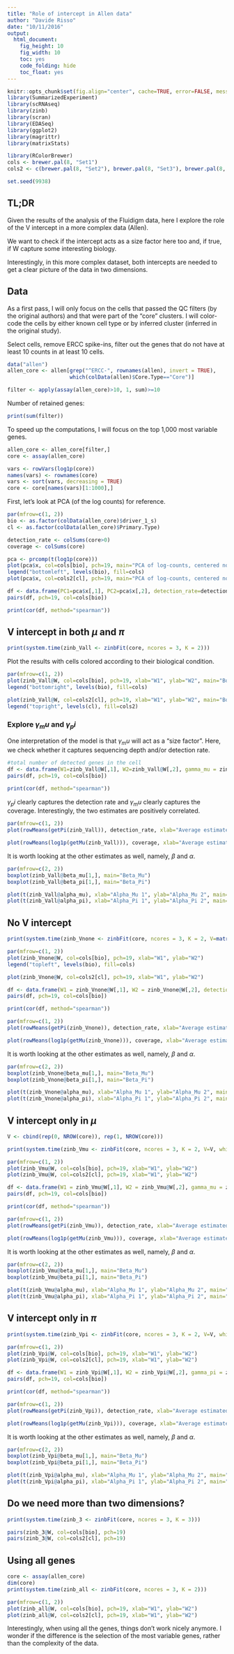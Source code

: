 ```yaml
---
title: "Role of intercept in Allen data"
author: "Davide Risso"
date: "10/11/2016"
output: 
  html_document: 
    fig_height: 10
    fig_width: 10
    toc: yes
    code_folding: hide
    toc_float: yes
---
```


```r
knitr::opts_chunk$set(fig.align="center", cache=TRUE, error=FALSE, message=FALSE, warning=TRUE)
library(SummarizedExperiment)
library(scRNAseq)
library(zinb)
library(scran)
library(EDASeq)
library(ggplot2)
library(magrittr)
library(matrixStats)

library(RColorBrewer)
cols <- brewer.pal(8, "Set1")
cols2 <- c(brewer.pal(8, "Set2"), brewer.pal(8, "Set3"), brewer.pal(8, "Set1"))

set.seed(9938)
```

## TL;DR

Given the results of the analysis of the Fluidigm data, here I explore the role of the V intercept in a more complex data (Allen).

We want to check if the intercept acts as a size factor here too and, if true, if W capture some interesting biology.

Interestingly, in this more complex dataset, both intercepts are needed to get a clear picture of the data in two dimensions.

## Data

As a first pass, I will only focus on the cells that passed the QC filters (by the original authors) and that were part of the "core" clusters. I will color-code the cells by either known cell type or by inferred cluster (inferred in the original study).

Select cells, remove ERCC spike-ins, filter out the genes that do not have at least 10 counts in at least 10 cells.

```r
data("allen")
allen_core <- allen[grep("^ERCC-", rownames(allen), invert = TRUE),
                    which(colData(allen)$Core.Type=="Core")]

filter <- apply(assay(allen_core)>10, 1, sum)>=10
```

Number of retained genes:
```r
print(sum(filter))
```

To speed up the computations, I will focus on the top 1,000 most variable genes.

```r
allen_core <- allen_core[filter,]
core <- assay(allen_core)

vars <- rowVars(log1p(core))
names(vars) <- rownames(core)
vars <- sort(vars, decreasing = TRUE)
core <- core[names(vars)[1:1000],]
```

First, let's look at PCA (of the log counts) for reference.

```r
par(mfrow=c(1, 2))
bio <- as.factor(colData(allen_core)$driver_1_s)
cl <- as.factor(colData(allen_core)$Primary.Type)

detection_rate <- colSums(core>0)
coverage <- colSums(core)

pca <- prcomp(t(log1p(core)))
plot(pca$x, col=cols[bio], pch=19, main="PCA of log-counts, centered not scaled")
legend("bottomleft", levels(bio), fill=cols)
plot(pca$x, col=cols2[cl], pch=19, main="PCA of log-counts, centered not scaled")

```

```r
df <- data.frame(PC1=pca$x[,1], PC2=pca$x[,2], detection_rate=detection_rate, coverage=coverage)
pairs(df, pch=19, col=cols[bio])

print(cor(df, method="spearman"))
```

## V intercept in both $\mu$ and $\pi$

```r
print(system.time(zinb_Vall <- zinbFit(core, ncores = 3, K = 2)))
```

Plot the results with cells colored according to their biological condition.

```r
par(mfrow=c(1, 2))
plot(zinb_Vall@W, col=cols[bio], pch=19, xlab="W1", ylab="W2", main="Both V intercepts")
legend("bottomright", levels(bio), fill=cols)

plot(zinb_Vall@W, col=cols2[cl], pch=19, xlab="W1", ylab="W2", main="Both V intercepts")
legend("topright", levels(cl), fill=cols2)
```

### Explore $\gamma_mu$ and $\gamma_pi$

One interpretation of the model is that $\gamma_mu$ will act as a "size factor". Here, we check whether it captures sequencing depth and/or detection rate.

```r
#total number of detected genes in the cell
df <- data.frame(W1=zinb_Vall@W[,1], W2=zinb_Vall@W[,2], gamma_mu = zinb_Vall@gamma_mu[1,], gamma_pi = zinb_Vall@gamma_pi[1,], detection_rate=detection_rate, coverage=coverage)
pairs(df, pch=19, col=cols[bio])

print(cor(df, method="spearman"))
```

$\gamma_pi$ clearly captures the detection rate and $\gamma_mu$ clearly captures the coverage.
Interestingly, the two estimates are positively correlated.

```r
par(mfrow=c(1, 2))
plot(rowMeans(getPi(zinb_Vall)), detection_rate, xlab="Average estimated Pi", ylab="detection rate", pch=19, col=cols[bio])

plot(rowMeans(log1p(getMu(zinb_Vall))), coverage, xlab="Average estimated log Mu", ylab="coverage", pch=19, col=cols[bio])
```

It is worth looking at the other estimates as well, namely, $\beta$ and $\alpha$.

```r
par(mfrow=c(2, 2))
boxplot(zinb_Vall@beta_mu[1,], main="Beta_Mu")
boxplot(zinb_Vall@beta_pi[1,], main="Beta_Pi")

plot(t(zinb_Vall@alpha_mu), xlab="Alpha_Mu 1", ylab="Alpha_Mu 2", main="Alpha_Mu")
plot(t(zinb_Vall@alpha_pi), xlab="Alpha_Pi 1", ylab="Alpha_Pi 2", main="Alpha_Pi")
```

## No V intercept

```r
print(system.time(zinb_Vnone <- zinbFit(core, ncores = 3, K = 2, V=matrix(0, ncol=1, nrow=NROW(core)))))
```

```r
par(mfrow=c(1, 2))
plot(zinb_Vnone@W, col=cols[bio], pch=19, xlab="W1", ylab="W2")
legend("topleft", levels(bio), fill=cols)

plot(zinb_Vnone@W, col=cols2[cl], pch=19, xlab="W1", ylab="W2")
```

```r
df <- data.frame(W1 = zinb_Vnone@W[,1], W2 = zinb_Vnone@W[,2], detection_rate=detection_rate, coverage=coverage)
pairs(df, pch=19, col=cols[bio])

print(cor(df, method="spearman"))
```

```r
par(mfrow=c(1, 2))
plot(rowMeans(getPi(zinb_Vnone)), detection_rate, xlab="Average estimated Pi", ylab="detection rate", pch=19, col=cols[bio])

plot(rowMeans(log1p(getMu(zinb_Vnone))), coverage, xlab="Average estimated log Mu", ylab="coverage", pch=19, col=cols[bio])
```

It is worth looking at the other estimates as well, namely, $\beta$ and $\alpha$.

```r
par(mfrow=c(2, 2))
boxplot(zinb_Vnone@beta_mu[1,], main="Beta_Mu")
boxplot(zinb_Vnone@beta_pi[1,], main="Beta_Pi")

plot(t(zinb_Vnone@alpha_mu), xlab="Alpha_Mu 1", ylab="Alpha_Mu 2", main="Alpha_Mu")
plot(t(zinb_Vnone@alpha_pi), xlab="Alpha_Pi 1", ylab="Alpha_Pi 2", main="Alpha_Pi")
```

## V intercept only in $\mu$

```r
V <- cbind(rep(0, NROW(core)), rep(1, NROW(core)))

print(system.time(zinb_Vmu <- zinbFit(core, ncores = 3, K = 2, V=V, which_V_mu=2L, which_V_pi=1L)))
```

```r
par(mfrow=c(1, 2))
plot(zinb_Vmu@W, col=cols[bio], pch=19, xlab="W1", ylab="W2")
plot(zinb_Vmu@W, col=cols2[cl], pch=19, xlab="W1", ylab="W2")
```

```r
df <- data.frame(W1 = zinb_Vmu@W[,1], W2 = zinb_Vmu@W[,2], gamma_mu = zinb_Vmu@gamma_mu[1,], detection_rate=detection_rate, coverage=coverage)
pairs(df, pch=19, col=cols[bio])

print(cor(df, method="spearman"))
```

```r
par(mfrow=c(1, 2))
plot(rowMeans(getPi(zinb_Vmu)), detection_rate, xlab="Average estimated Pi", ylab="detection rate", pch=19, col=cols[bio])

plot(rowMeans(log1p(getMu(zinb_Vmu))), coverage, xlab="Average estimated log Mu", ylab="coverage", pch=19, col=cols[bio])
```

It is worth looking at the other estimates as well, namely, $\beta$ and $\alpha$.

```r
par(mfrow=c(2, 2))
boxplot(zinb_Vmu@beta_mu[1,], main="Beta_Mu")
boxplot(zinb_Vmu@beta_pi[1,], main="Beta_Pi")

plot(t(zinb_Vmu@alpha_mu), xlab="Alpha_Mu 1", ylab="Alpha_Mu 2", main="Alpha_Mu")
plot(t(zinb_Vmu@alpha_pi), xlab="Alpha_Pi 1", ylab="Alpha_Pi 2", main="Alpha_Pi")
```

## V intercept only in $\pi$

```r
print(system.time(zinb_Vpi <- zinbFit(core, ncores = 3, K = 2, V=V, which_V_mu=1L, which_V_pi=2L)))
```

```r
par(mfrow=c(1, 2))
plot(zinb_Vpi@W, col=cols[bio], pch=19, xlab="W1", ylab="W2")
plot(zinb_Vpi@W, col=cols2[cl], pch=19, xlab="W1", ylab="W2")
```

```r
df <- data.frame(W1 = zinb_Vpi@W[,1], W2 = zinb_Vpi@W[,2], gamma_pi = zinb_Vpi@gamma_pi[1,], detection_rate=detection_rate, coverage=coverage)
pairs(df, pch=19, col=cols[bio])

print(cor(df, method="spearman"))
```

```r
par(mfrow=c(1, 2))
plot(rowMeans(getPi(zinb_Vpi)), detection_rate, xlab="Average estimated Pi", ylab="detection rate", pch=19, col=cols[bio])

plot(rowMeans(log1p(getMu(zinb_Vpi))), coverage, xlab="Average estimated log Mu", ylab="coverage", pch=19, col=cols[bio])
```

It is worth looking at the other estimates as well, namely, $\beta$ and $\alpha$.

```r
par(mfrow=c(2, 2))
boxplot(zinb_Vpi@beta_mu[1,], main="Beta_Mu")
boxplot(zinb_Vpi@beta_pi[1,], main="Beta_Pi")

plot(t(zinb_Vpi@alpha_mu), xlab="Alpha_Mu 1", ylab="Alpha_Mu 2", main="Alpha_Mu")
plot(t(zinb_Vpi@alpha_pi), xlab="Alpha_Pi 1", ylab="Alpha_Pi 2", main="Alpha_Pi")
```

## Do we need more than two dimensions?

```r
print(system.time(zinb_3 <- zinbFit(core, ncores = 3, K = 3)))

pairs(zinb_3@W, col=cols[bio], pch=19)
pairs(zinb_3@W, col=cols2[cl], pch=19)
```

## Using all genes

```r
core <- assay(allen_core)
dim(core)
print(system.time(zinb_all <- zinbFit(core, ncores = 3, K = 2)))

par(mfrow=c(1, 2))
plot(zinb_all@W, col=cols[bio], pch=19, xlab="W1", ylab="W2")
plot(zinb_all@W, col=cols2[cl], pch=19, xlab="W1", ylab="W2")
```

Interestingly, when using all the genes, things don't work nicely anymore. I wonder if the difference is the selection of the most variable genes, rather than the complexity of the data.
